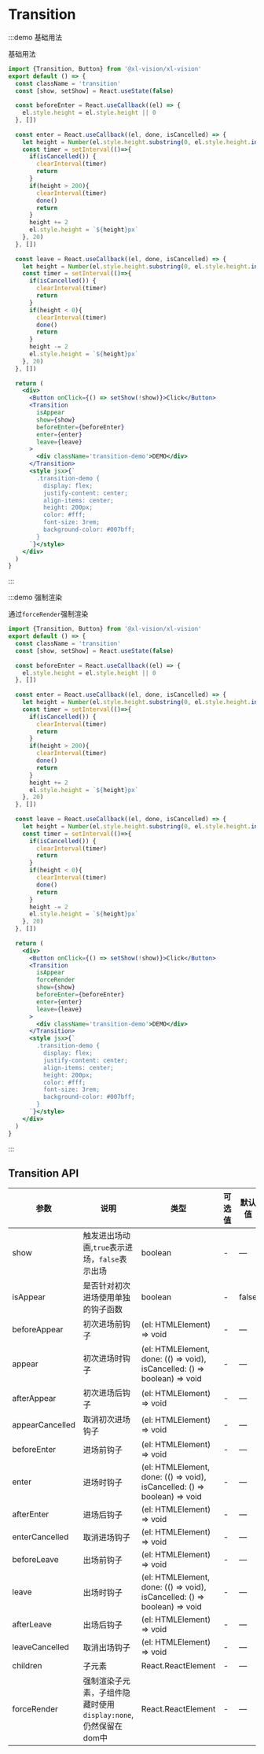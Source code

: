# Transition

:::demo 基础用法

基础用法

```jsx
import {Transition, Button} from '@xl-vision/xl-vision'
export default () => {
  const className = 'transition'
  const [show, setShow] = React.useState(false)
  
  const beforeEnter = React.useCallback((el) => {
    el.style.height = el.style.height || 0
  }, [])
  
  const enter = React.useCallback((el, done, isCancelled) => {
    let height = Number(el.style.height.substring(0, el.style.height.indexOf('px')) || 0)
    const timer = setInterval(()=>{
      if(isCancelled()) {
        clearInterval(timer)
        return
      }
      if(height > 200){
        clearInterval(timer)
        done()
        return
      }
      height += 2
      el.style.height = `${height}px`
    }, 20)
  }, [])
  
  const leave = React.useCallback((el, done, isCancelled) => {
    let height = Number(el.style.height.substring(0, el.style.height.indexOf('px')) || 200)
    const timer = setInterval(()=>{
      if(isCancelled()) {
        clearInterval(timer)
        return
      }
      if(height < 0){
        clearInterval(timer)
        done()
        return
      }
      height -= 2
      el.style.height = `${height}px`
    }, 20)
  }, [])
  
  return (
    <div>
      <Button onClick={() => setShow(!show)}>Click</Button>
      <Transition
        isAppear
        show={show}
        beforeEnter={beforeEnter}
        enter={enter}
        leave={leave}
      >
        <div className='transition-demo'>DEMO</div>
      </Transition>
      <style jsx>{`
        .transition-demo {
          display: flex;
          justify-content: center;
          align-items: center;
          height: 200px;
          color: #fff;
          font-size: 3rem;
          background-color: #007bff;
        }
      `}</style>
    </div>
  )
}

```

:::

:::demo 强制渲染

通过`forceRender`强制渲染

```jsx
import {Transition, Button} from '@xl-vision/xl-vision'
export default () => {
  const className = 'transition'
  const [show, setShow] = React.useState(false)
  
  const beforeEnter = React.useCallback((el) => {
    el.style.height = el.style.height || 0
  }, [])
  
  const enter = React.useCallback((el, done, isCancelled) => {
    let height = Number(el.style.height.substring(0, el.style.height.indexOf('px')) || 0)
    const timer = setInterval(()=>{
      if(isCancelled()) {
        clearInterval(timer)
        return
      }
      if(height > 200){
        clearInterval(timer)
        done()
        return
      }
      height += 2
      el.style.height = `${height}px`
    }, 20)
  }, [])
  
  const leave = React.useCallback((el, done, isCancelled) => {
    let height = Number(el.style.height.substring(0, el.style.height.indexOf('px')) || 200)
    const timer = setInterval(()=>{
      if(isCancelled()) {
        clearInterval(timer)
        return
      }
      if(height < 0){
        clearInterval(timer)
        done()
        return
      }
      height -= 2
      el.style.height = `${height}px`
    }, 20)
  }, [])
  
  return (
    <div>
      <Button onClick={() => setShow(!show)}>Click</Button>
      <Transition
        isAppear
        forceRender
        show={show}
        beforeEnter={beforeEnter}
        enter={enter}
        leave={leave}
      >
        <div className='transition-demo'>DEMO</div>
      </Transition>
      <style jsx>{`
        .transition-demo {
          display: flex;
          justify-content: center;
          align-items: center;
          height: 200px;
          color: #fff;
          font-size: 3rem;
          background-color: #007bff;
        }
      `}</style>
    </div>
  )
}

```

:::

## Transition API

| 参数   | 说明                                       | 类型            | 可选值 | 默认值 |是否必填|
| ------ | ------------------------------------------ | --------------- | ------ | ------ |--|
| show   | 触发进出场动画,`true`表示进场，`false`表示出场 | boolean | -   | —      |true|
| isAppear | 是否针对初次进场使用单独的钩子函数            | boolean  | -  | false      |false|
| beforeAppear   | 初次进场前钩子            | (el: HTMLElement) => void  | -   | —      |false|
| appear   | 初次进场时钩子            | (el: HTMLElement, done: (() => void), isCancelled: () => boolean) => void  | -   | —      |false|
| afterAppear   | 初次进场后钩子            | (el: HTMLElement) => void  | -   | —      |false|
| appearCancelled   | 取消初次进场钩子            | (el: HTMLElement) => void  | -   | —      |false|
| beforeEnter   | 进场前钩子            | (el: HTMLElement) => void  | -   | —      |
| enter   | 进场时钩子            | (el: HTMLElement, done: (() => void), isCancelled: () => boolean) => void  | -   | —      |false|
| afterEnter   | 进场后钩子            | (el: HTMLElement) => void  | -   | —      |false|
| enterCancelled   | 取消进场钩子            | (el: HTMLElement) => void  | -   | —      |false|
| beforeLeave   | 出场前钩子            | (el: HTMLElement) => void  | -   | —      |false|
| leave   | 出场时钩子            | (el: HTMLElement, done: (() => void), isCancelled: () => boolean) => void  | -   | —      |false|
| afterLeave   | 出场后钩子            | (el: HTMLElement) => void  | -   | —      |false|
| leaveCancelled   | 取消出场钩子            | (el: HTMLElement) => void  | -   | —      |false|
| children   | 子元素            | React.ReactElement | -   | —      |true|
| forceRender   | 强制渲染子元素，子组件隐藏时使用`display:none`,仍然保留在dom中           | React.ReactElement | -   | —      |false|
